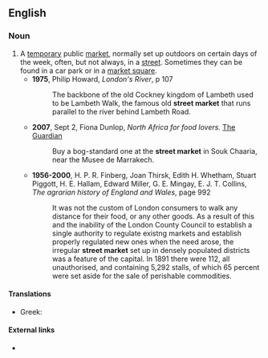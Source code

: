 ==English==

===Noun===
{{en-noun|head=[[street]] [[market]]}}

# A [[temporary]] public [[market]], normally set up outdoors on certain days of the week, often, but not always, in a [[street]]. Sometimes they can be found in a car park or in a [[market square]].
#*'''1975''', Philip Howard, ''London's River'', p 107
#*:The backbone of the old Cockney kingdom of Lambeth used to be Lambeth Walk, the famous old '''street market''' that runs parallel to the river behind Lambeth Road.
#*'''2007''', Sept 2,  Fiona Dunlop, ''North Africa for food lovers.'' [[w:The Guardian|The Guardian]]
#*:Buy a bog-standard one at the '''street market''' in Souk Chaaria, near the Musee de Marrakech.
#*'''1956-2000''', H. P. R. Finberg, Joan Thirsk, Edith H. Whetham, Stuart Piggott, H. E. Hallam, Edward Miller, G. E. Mingay, E. J. T. Collins, ''The agrarian history of England and Wales'', page 992
#*:It was not the custom of London consumers to walk any distance for their food, or any other goods. As a result of this and the inability of the London County Council to establish a single authority to regulate existng markets and establish properly regulated new ones when the need arose, the irregular '''street market''' set up in densely populated districts was a feature of the capital. In 1891 there were 112, all unauthorised, and containing 5,292 stalls, of which 65 percent were set aside for the sale of perishable commodities.

====Translations====
{{trans-top|market in the street}}
* Greek: {{t|el|λαϊκή|f}}
{{trans-mid}}
{{trans-bottom}}

====External links====
* {{pedialite}}